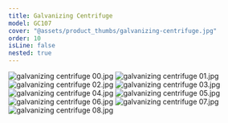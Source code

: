 ```yaml
---
title: Galvanizing Centrifuge
model: GC107
cover: "@assets/product_thumbs/galvanizing-centrifuge.jpg"
order: 10
isLine: false
nested: true
---
```



<ProductTabs />

![galvanizing centrifuge 00.jpg](@assets/article_images/galvanizing-centrifuge/galvanizing-centrifuge-00.jpg)
![galvanizing centrifuge 01.jpg](@assets/article_images/galvanizing-centrifuge/galvanizing-centrifuge-01.jpg)
![galvanizing centrifuge 02.jpg](@assets/article_images/galvanizing-centrifuge/galvanizing-centrifuge-02.jpg)
![galvanizing centrifuge 03.jpg](@assets/article_images/galvanizing-centrifuge/galvanizing-centrifuge-03.jpg)
![galvanizing centrifuge 04.jpg](@assets/article_images/galvanizing-centrifuge/galvanizing-centrifuge-04.jpg)
![galvanizing centrifuge 05.jpg](@assets/article_images/galvanizing-centrifuge/galvanizing-centrifuge-05.jpg)
![galvanizing centrifuge 06.jpg](@assets/article_images/galvanizing-centrifuge/galvanizing-centrifuge-06.jpg)
![galvanizing centrifuge 07.jpg](@assets/article_images/galvanizing-centrifuge/galvanizing-centrifuge-07.jpg)
![galvanizing centrifuge 08.jpg](@assets/article_images/galvanizing-centrifuge/galvanizing-centrifuge-08.jpg)
